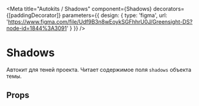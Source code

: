
<Meta
    title="Autokits / Shadows"
    component={Shadows}
    decorators={[paddingDecorator]}
    parameters={{
        design: {
            type: 'figma',
            url: 'https://www.figma.com/file/Udf9B3n8wEoykSGFhhrU0J/Greensight-DS?node-id=1844%3A3091'
        }
    }}
/>

# Shadows

<Preview>
    <Story name="basic">
        <Shadows />
    </Story>
</Preview>

Автокит для теней проекта. Читает содержимое поля `shadows` объекта темы.

## Props

<Props of={Shadows} />
